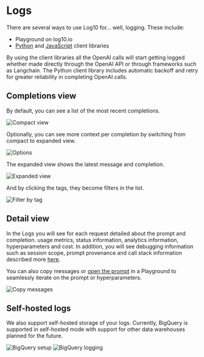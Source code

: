 # Logs

There are several ways to use Log10 for... well, logging. These include:

- Playground on log10.io
- [Python](https://github.com/log10-io/log10) and [JavaScript](https://github.com/log10-io/log10js) client libraries

By using the client libraries all the OpenAI calls will start getting logged whether made directly through the OpenAI API or through frameworks such as Langchain. The Python client library includes automatic backoff and retry for greater reliability in completing OpenAI calls.

## Completions view

By default, you can see a list of the most recent completions.

![Compact view](/images/docs/compact.png)

Optionally, you can see more context per completion by switching from compact to expanded view.

![Options](/images/docs/show-options.png)

The expanded view shows the latest message and completion.

![Expanded view](/images/docs/expanded.png)

And by clicking the tags, they become filters in the list.

![Filter by tag](/images/docs/filter-by-tag.png)

## Detail view

In the Logs you will see for each request detailed about the prompt and completion. usage metrics, status information, analytics information, hyperparameters and cost. In addition, you will see debugging information such as session scope, prompt provenance and call stack information described more [here](./prompt_chain_debugging.mdx).

You can also copy messages or [open the prompt](https://www.loom.com/share/5bf4bb3fa65349bfb69d63c3e676c7a9) in a Playground to seamlessly iterate on the prompt or hyperparameters.

![Copy messages](/images/docs/logs/log-side-pane-dropdown.png)

## Self-hosted logs

We also support self-hosted storage of your logs. Currently, BigQuery is supported in self-hosted mode with support for other data warehouses planned for the future.

![BigQuery setup](/images/docs/bq1.jpeg)
![BigQuery logging](/images/docs/bq2.jpeg)
